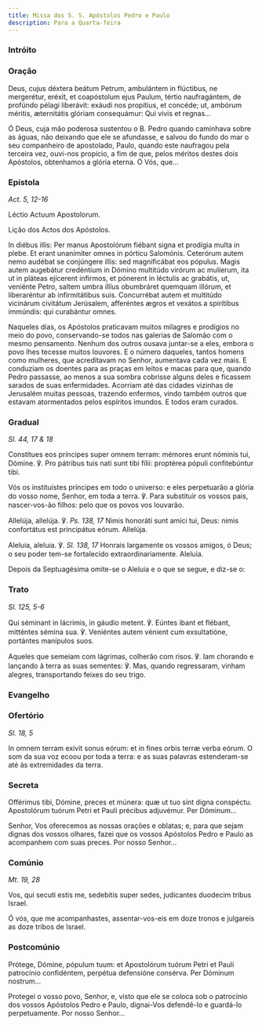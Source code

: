 ```yaml
---
title: Missa dos S. S. Apóstolos Pedro e Paulo
description: Para a Quarta-feira
---
```



### Intróito

<LinkCard href="/missal/santos/11-30#intróito" title="S. André, Apóstolo" />

### Oração

<div class="side-by-side not-content">

Deus, cujus déxtera beátum Petrum, ambulántem in flúctibus, ne mergerétur, eréxit, et coapóstolum ejus Paulum, tértio naufragántem, de profúndo pélagi liberávit: exáudi nos propítius, et concéde; ut, ambórum méritis, æternitátis glóriam consequámur: Qui vivis et regnas...

Ó Deus, cuja mão poderosa sustentou o B. Pedro quando caminhava sobre as águas, não deixando que ele se afundasse, e salvou do fundo do mar o seu companheiro de apostolado, Paulo, quando este naufragou pela terceira vez, ouvi-nos propício, a fim de que, pelos méritos destes dois Apóstolos, obtenhamos a glória eterna. Ó Vós, que...

</div>

### Epístola

<em>Act. 5, 12-16</em>

<div class="side-by-side not-content">

Léctio Actuum Apostolorum.

Lição dos Actos dos Apóstolos.

In diébus illis: Per manus Apostolórum fiébant signa et prodígia multa in plebe. Et erant unanímiter omnes in pórticu Salomónis. Ceterórum autem nemo audébat se conjúngere illis: sed magnificábat eos pópulus. Magis autem augebátur credéntium in Dómino multitúdo virórum ac mulíerum, ita ut in pláteas ejícerent infírmos, et pónerent in léctulis ac grabátis, ut, veniénte Petro, saltem umbra illíus obumbráret quemquam illórum, et liberaréntur ab infirmitátibus suis. Concurrébat autem et multitúdo vicinárum civitátum Jerúsalem, afferéntes ægros et vexátos a spirítibus immúndis: qui curabántur omnes.

Naqueles dias, os Apóstolos praticavam muitos milagres e prodígios no meio do povo, conservando-se todos nas galerias de Salomão com o mesmo pensamento. Nenhum dos outros ousava juntar-se a eles, embora o povo lhes tecesse muitos louvores. E o número daqueles, tantos homens como mulheres, que acreditavam no Senhor, aumentava cada vez mais. E conduziam os doentes para as praças em leitos e macas para que, quando Pedro passasse, ao menos a sua sombra cobrisse alguns deles e ficassem sarados de suas enfermidades. Acorriam até das cidades vizinhas de Jerusalém muitas pessoas, trazendo enfermos, vindo também outros que estavam atormentados pelos espíritos imundos. E todos eram curados.

</div>

### Gradual

<em>Sl. 44, 17 & 18</em>

<div class="side-by-side not-content">

Constítues eos príncipes super omnem terram: mémores erunt nóminis tui, Dómine. ℣. Pro pátribus tuis nati sunt tibi fílii: proptérea pópuli confitebúntur tibi.

Vós os instituístes príncipes em todo o universo: e eles perpetuarão a glória do vosso nome, Senhor, em toda a terra. ℣. Para substituir os vossos pais, nascer-vos-ão filhos: pelo que os povos vos louvarão.

Allelúja, allelúja. ℣. <em>Ps. 138, 17</em> Nimis honoráti sunt amíci tui, Deus: nimis confortátus est principátus eórum. Allelúja.

Aleluia, aleluia. ℣. <em>Sl. 138, 17</em> Honrais largamente os vossos amigos, ó Deus; o seu poder tem-se fortalecido extraordinariamente. Aleluia.

</div>

<aside>
  Depois da Septuagésima omite-se o Aleluia e o que se segue, e diz-se o:
</aside>

### Trato

<em>Sl. 125, 5-6</em>

<div class="side-by-side not-content">

Qui séminant in lácrimis, in gáudio metent. ℣. Eúntes ibant et flébant, mitténtes sémina sua. ℣. Veniéntes autem vénient cum exsultatióne, portántes manípulos suos.

Aqueles que semeiam com lágrimas, colherão com risos. ℣. Iam chorando e lançando à terra as suas sementes: ℣. Mas, quando regressaram, vinham alegres, transportando feixes do seu trigo.

</div>

### Evangelho

<LinkCard
  href="/missal/comum/16abades#evangelho"
  title="Abades - Missa Os justi"
/>

### Ofertório

<em>Sl. 18, 5</em>

<div class="side-by-side not-content">

In omnem terram exivit sonus eórum: et in fines orbis terræ verba eórum. O som da sua voz ecoou por toda a terra: e as suas palavras estenderam-se até às extremidades da terra.

</div>

### Secreta

<div class="side-by-side not-content">

Offérimus tibi, Dómine, preces et múnera: quæ ut tuo sint digna conspéctu. Apostolórum tuórum Petri et Pauli précibus adjuvémur. Per Dóminum...

Senhor, Vos oferecemos as nossas orações e oblatas; e, para que sejam dignas dos vossos olhares, fazei que os vossos Apóstolos Pedro e Paulo as acompanhem com suas preces. Por nosso Senhor...

</div>

### Comúnio

<em>Mt. 19, 28</em>

<div class="side-by-side not-content">

Vos, qui secuti estis me, sedebitis super sedes, judicantes duodecim tribus Israel.

Ó vós, que me acompanhastes, assentar-vos-eis em doze tronos e julgareis as doze tribos de Israel.

</div>

### Postcomúnio

<div class="side-by-side not-content">

Prótege, Dómine, pópulum tuum: et Apostolórum tuórum Petri et Pauli patrocínio confidéntem, perpétua defensióne consérva. Per Dóminum nostrum...

Protegei o vosso povo, Senhor, e, visto que ele se coloca sob o patrocínio dos vossos Apóstolos Pedro e Paulo, dignai-Vos defendê-lo e guardá-lo perpetuamente. Por nosso Senhor...

</div>
